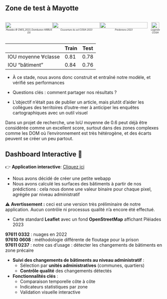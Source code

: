 ## Zone de test à Mayotte

<div style="display: flex; align-items: flex-start;">

<div style="flex: 3; text-align: center;">
  <img src="../img/pleiades_mayotte_2023.png" style="width: 100%;"><br>
  <span style="font-size: 50%;"><em>Pleiades © CNES_2023, Distribution AIRBUS DS</em></span>
</div>

<div style="flex: 3; text-align: center;">
  <img src="../img/cosia_multiclasse.png" style="width: 100%;"><br>
  <span style="font-size: 50%;"><em>Couverture du sol COSIA 2023</em></span>
</div>

<div style="flex: 3; text-align: center;">
  <img src="../img/predictions_test_2023.png" style="width: 100%;"><br>
  <span style="font-size: 50%;"><em>Prédictions 2023</em></span>
</div>

<div style="flex: 1; text-align: center;">
  <img src="../img/../img/legende_cosia.png" style="width: 70%;"><br>
  <span style="font-size: 50%;"><em>Légende COSIA</em></span>
</div>

</div>

|                    | Train | Test |
|--------------------|-------|------|
|IOU moyenne ∀classe | 0.81  | 0.78 |
|IOU "bâtiment"      | 0.84  | 0.76 |

::: {.notes}
- À ce stade, nous avons donc construit et entraîné notre modèle, et vérifié ses performances

- Questions clés : comment partager nos résultats ?

- L’objectif n’était pas de publier un article, mais plutôt d’aider les collègues des territoires d’outre-mer à anticiper les enquêtes cartographiques avec un outil visuel

Dans un projet de recherche, une IoU moyenne de 0.6 peut déjà être considérée comme un excellent score, surtout dans des zones complexes comme les DOM où l’environnement est très hétérogène, et des écarts peuvent se créer un peu partout.
:::

## Dashboard Interactive 🚀

:::{.absolute top=280 left=150}
👉 [**Application interactive**]{.orange}: [Cliquez ici](https://inseefrlab.github.io/satellite-images-webapp/)
:::

<!-- <iframe src="https://inseefrlab.github.io/satellite-images-webapp/"
        width="100%"
        height="500"
        style="border:none;">
</iframe> -->

::: {.notes}

- Nous avons décidé de créer une petite webapp 
- Nous avons calculé les surfaces des bâtiments à partir de nos prédictions : cela nous donne une valeur binaire pour chaque pixel, agrégée par niveau administratif  

⚠️ **Avertissement :** ceci est une version très préliminaire de notre application. Aucun contrôle ni processus qualité n’a encore été effectué.  

- Carte standard **Leaflet** avec un fond **OpenStreetMap** affichant Pléiades 2023  

**97611 0332** : nuages en 2022  
**97610 0608** : méthodologie différente de floutage pour la prison  
**97611 0237** : notre cas d’usage : détecter les changements de bâtiments en zone précaire  

- [**Suivi des changements de bâtiments au niveau administratif**]{.orange} :  
  - Sélection par [**unités administratives**]{.blue2} (communes, quartiers)  
  - [**Contrôle qualité**]{.blue2} des changements détectés  

- [**Fonctionnalités clés**]{.orange} :  
  - Comparaison temporelle côte à côte  
  - Indicateurs statistiques par zone  
  - Validation visuelle interactive  
:::

